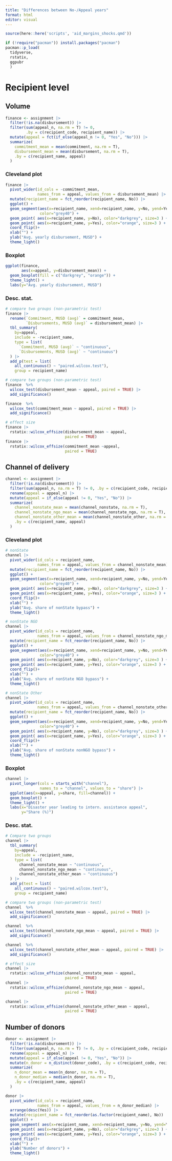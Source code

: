 ```yaml
---
title: "Differences between No-/Appeal years"
format: html
editor: visual
---
```


```r
source(here::here('scripts', 'aid_margins_shocks.qmd'))
```

```r
if (!require("pacman")) install.packages("pacman")
pacman::p_load(
  tidyverse,
  rstatix,
  ggpubr
  )
```

# Recipient level

## Volume

```r

finance <- assignment |>
  filter(!is.na(disbursement)) |> 
  filter(sum(appeal_n, na.rm = T) != 0, 
         .by = c(recipient_code, recipient_name)) |> 
  mutate(appeal = fct(if_else(appeal_n != 0, "Yes", "No"))) |>
  summarize(
    commitment_mean = mean(commitment, na.rm = T),
    disbursement_mean = mean(disbursement, na.rm = T),
    .by = c(recipient_name, appeal)
  )
```

### Cleveland plot

```r

finance |> 
  pivot_wider(id_cols = -commitment_mean, 
              names_from = appeal, values_from = disbursement_mean) |> 
  mutate(recipient_name = fct_reorder(recipient_name, No)) |> 
  ggplot() +
  geom_segment(aes(x=recipient_name, xend=recipient_name, y=No, yend=Yes), 
               color="grey40") +
  geom_point( aes(x=recipient_name, y=No), color="darkgrey", size=3 ) +
  geom_point( aes(x=recipient_name, y=Yes), color="orange", size=3 ) +
  coord_flip()+
  xlab("") +
  ylab("Avg. yearly disbursement, MUSD") +
  theme_light()
```

### Boxplot

```r
ggplot(finance,
       aes(x=appeal, y=disbursement_mean)) +
  geom_boxplot(fill = c("darkgrey", "orange")) +
  theme_light() +
  labs(y="Avg. yearly disbursement, MUSD")
```

### Desc. stat.

```r
# compare two groups (non-parametric test)
finance |> 
  rename(`Commitment, MUSD (avg)` = commitment_mean,
         `Disbursements, MUSD (avg)` = disbursement_mean) |> 
  tbl_summary(
    by=appeal,
    include = -recipient_name,
    type = list(
      `Commitment, MUSD (avg)` ~ "continuous",
      `Disbursements, MUSD (avg)` ~ "continuous")
  ) |> 
  add_p(test = list(
    all_continuous() ~ "paired.wilcox.test"),
    group = recipient_name)

# compare two groups (non-parametric test)
finance  %>%
  wilcox_test(disbursement_mean ~ appeal, paired = TRUE) |> 
  add_significance()

finance  %>%
  wilcox_test(commitment_mean ~ appeal, paired = TRUE) |> 
  add_significance()

# effect size
finance |> 
  rstatix::wilcox_effsize(disbursement_mean ~ appeal,
                          paired = TRUE)
finance |> 
  rstatix::wilcox_effsize(commitment_mean ~appeal,
                          paired = TRUE)
```

## Channel of delivery

```r
channel <- assignment |>
  filter(!is.na(disbursement)) |> 
  filter(sum(appeal_n, na.rm = T) != 0, .by = c(recipient_code, recipient_name)) |> 
  rename(appeal = appeal_n) |> 
  mutate(appeal = if_else(appeal != 0, "Yes", "No")) |>
  summarize(
    channel_nonstate_mean = mean(channel_nonstate, na.rm = T),
    channel_nonstate_ngo_mean = mean(channel_nonstate_ngo, na.rm = T),
    channel_nonstate_other_mean = mean(channel_nonstate_other, na.rm = T),
    .by = c(recipient_name, appeal)
  )
```

### Cleveland plot

```r
# nonState
channel |> 
  pivot_wider(id_cols = recipient_name, 
              names_from = appeal, values_from = channel_nonstate_mean) |> 
  mutate(recipient_name = fct_reorder(recipient_name, No)) |> 
  ggplot() +
  geom_segment(aes(x=recipient_name, xend=recipient_name, y=No, yend=Yes), 
               color="grey40") +
  geom_point( aes(x=recipient_name, y=No), color="darkgrey", size=3 ) +
  geom_point( aes(x=recipient_name, y=Yes), color="orange", size=3 ) +
  coord_flip()+
  xlab("") +
  ylab("Avg. share of nonState bypass") +
  theme_light()

# nonState NGO
channel |> 
  pivot_wider(id_cols = recipient_name, 
              names_from = appeal, values_from = channel_nonstate_ngo_mean) |> 
  mutate(recipient_name = fct_reorder(recipient_name, No)) |> 
  ggplot() +
  geom_segment(aes(x=recipient_name, xend=recipient_name, y=No, yend=Yes), 
               color="grey40") +
  geom_point( aes(x=recipient_name, y=No), color="darkgrey", size=3 ) +
  geom_point( aes(x=recipient_name, y=Yes), color="orange", size=3 ) +
  coord_flip()+
  xlab("") +
  ylab("Avg. share of nonState NGO bypass") +
  theme_light()

# nonState Other
channel |> 
  pivot_wider(id_cols = recipient_name, 
              names_from = appeal, values_from = channel_nonstate_other_mean) |> 
  mutate(recipient_name = fct_reorder(recipient_name, No)) |> 
  ggplot() +
  geom_segment(aes(x=recipient_name, xend=recipient_name, y=No, yend=Yes), 
               color="grey40") +
  geom_point( aes(x=recipient_name, y=No), color="darkgrey", size=3 ) +
  geom_point( aes(x=recipient_name, y=Yes), color="orange", size=3 ) +
  coord_flip()+
  xlab("") +
  ylab("Avg. share of nonState nonNGO bypass") +
  theme_light()
```

### Boxplot

```r
channel |> 
  pivot_longer(cols = starts_with("channel"), 
               names_to = "channel", values_to = "share") |> 
  ggplot(aes(x=appeal, y=share, fill=channel)) +
  geom_boxplot() +
  theme_light() +
  labs(x="Disaster year leading to intern. assistance appeal", 
       y="Share (%)")
```

### Desc. stat.

```r
# Compare two groups
channel |> 
  tbl_summary(
    by=appeal,
    include = -recipient_name,
    type = list(
      channel_nonstate_mean ~ "continuous",
      channel_nonstate_ngo_mean ~ "continuous",
      channel_nonstate_other_mean ~ "continuous")
  ) |> 
  add_p(test = list(
    all_continuous() ~ "paired.wilcox.test"),
    group = recipient_name)

# compare two groups (non-parametric test)
channel  %>%
  wilcox_test(channel_nonstate_mean ~ appeal, paired = TRUE) |> 
  add_significance()

channel  %>%
  wilcox_test(channel_nonstate_ngo_mean ~ appeal, paired = TRUE) |> 
  add_significance()

channel  %>%
  wilcox_test(channel_nonstate_other_mean ~ appeal, paired = TRUE) |> 
  add_significance()

# effect size
channel |> 
  rstatix::wilcox_effsize(channel_nonstate_mean ~ appeal,
                          paired = TRUE)
channel |> 
  rstatix::wilcox_effsize(channel_nonstate_ngo_mean ~ appeal,
                          paired = TRUE)

channel |> 
  rstatix::wilcox_effsize(channel_nonstate_other_mean ~ appeal,
                          paired = TRUE)
```

## Number of donors

```r
donor <- assignment |>
  filter(!is.na(disbursement)) |> 
  filter(sum(appeal_n, na.rm = T) != 0, .by = c(recipient_code, recipient_name)) |> 
  rename(appeal = appeal_n) |> 
  mutate(appeal = if_else(appeal != 0, "Yes", "No")) |>
  mutate(n_donor = n_distinct(donor_code), .by = c(recipient_code, recipient_name, year)) |> 
  summarize(
    n_donor_mean = mean(n_donor, na.rm = T),
    n_donor_median = median(n_donor, na.rm = T),
    .by = c(recipient_name, appeal)
  )
```

```r
donor |> 
  pivot_wider(id_cols = recipient_name,
              names_from = appeal, values_from = n_donor_median) |> 
  arrange(desc(Yes)) |> 
  mutate(recipient_name = fct_reorder(as.factor(recipient_name), No)) |> 
  ggplot() +
  geom_segment( aes(x=recipient_name, xend=recipient_name, y=No, yend=Yes), color="grey") +
  geom_point( aes(x=recipient_name, y=No), color="darkgrey", size=3 ) +
  geom_point( aes(x=recipient_name, y=Yes), color="orange", size=3 ) +
  coord_flip()+
  xlab("") +
  ylab("Number of donors") +
  theme_light()
```
